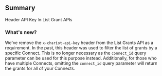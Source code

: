 ## Summary

Header API Key In List Grant APIs

### What's new?

We've remove the `x-chariot-api-key` header from the List Grants API as a requirement. In the past, this header was used to filter the list of grants by a specific Connect. This is no longer necessary as the `connect_id` query parameter can be used for this purpose instead. Additionally, for those who have multiple Connects, omitting the `connect_id` query parameter will return the grants for all of your Connects.
